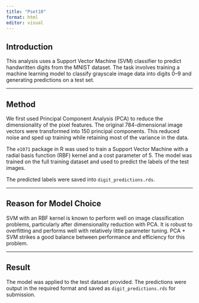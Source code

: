 ```yaml
---
title: "Pset10"
format: html
editor: visual
---
```


## Introduction

This analysis uses a Support Vector Machine (SVM) classifier to predict handwritten digits from the MNIST dataset. The task involves training a machine learning model to classify grayscale image data into digits 0–9 and generating predictions on a test set.

---

## Method

We first used Principal Component Analysis (PCA) to reduce the dimensionality of the pixel features. The original 784-dimensional image vectors were transformed into 150 principal components. This reduced noise and sped up training while retaining most of the variance in the data.

The `e1071` package in R was used to train a Support Vector Machine with a radial basis function (RBF) kernel and a cost parameter of 5. The model was trained on the full training dataset and used to predict the labels of the test images.

The predicted labels were saved into `digit_predictions.rds`.

---

## Reason for Model Choice

SVM with an RBF kernel is known to perform well on image classification problems, particularly after dimensionality reduction with PCA. It is robust to overfitting and performs well with relatively little parameter tuning. PCA + SVM strikes a good balance between performance and efficiency for this problem.

---

## Result

The model was applied to the test dataset provided. The predictions were output in the required format and saved as `digit_predictions.rds` for submission.
